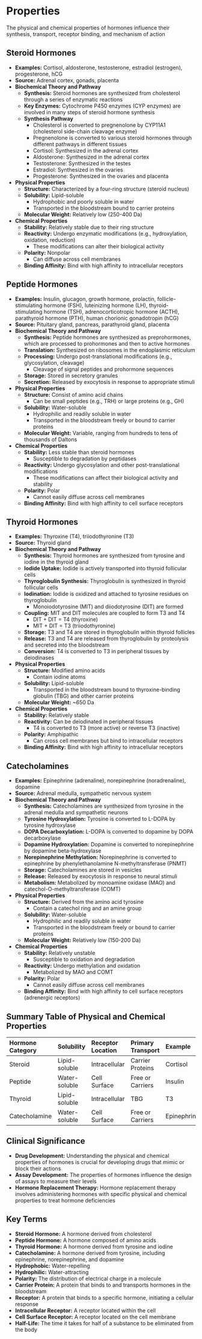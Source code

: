 # Properties {-}

The physical and chemical properties of hormones influence their synthesis, transport, receptor binding, and mechanism of action

## **Steroid Hormones** {-}

*   **Examples:** Cortisol, aldosterone, testosterone, estradiol (estrogen), progesterone, hCG
*   **Source:** Adrenal cortex, gonads, placenta
*   **Biochemical Theory and Pathway**
    *   **Synthesis:** Steroid hormones are synthesized from cholesterol through a series of enzymatic reactions
    *   **Key Enzymes:** Cytochrome P450 enzymes (CYP enzymes) are involved in many steps of steroid hormone synthesis
    *   **Synthesis Pathway**
        *   Cholesterol is converted to pregnenolone by CYP11A1 (cholesterol side-chain cleavage enzyme)
        *   Pregnenolone is converted to various steroid hormones through different pathways in different tissues
        *   Cortisol: Synthesized in the adrenal cortex
        *   Aldosterone: Synthesized in the adrenal cortex
        *   Testosterone: Synthesized in the testes
        *   Estradiol: Synthesized in the ovaries
        *   Progesterone: Synthesized in the ovaries and placenta
*   **Physical Properties**
    *   **Structure:** Characterized by a four-ring structure (steroid nucleus)
    *   **Solubility:** Lipid-soluble
        *   Hydrophobic and poorly soluble in water
        *   Transported in the bloodstream bound to carrier proteins
    *   **Molecular Weight:** Relatively low (250-400 Da)
*   **Chemical Properties**
    *   **Stability:** Relatively stable due to their ring structure
    *   **Reactivity:** Undergo enzymatic modifications (e.g., hydroxylation, oxidation, reduction)
        *   These modifications can alter their biological activity
    *   **Polarity:** Nonpolar
        *   Can diffuse across cell membranes
    *   **Binding Affinity:** Bind with high affinity to intracellular receptors

## **Peptide Hormones** {-}

*   **Examples:** Insulin, glucagon, growth hormone, prolactin, follicle-stimulating hormone (FSH), luteinizing hormone (LH), thyroid-stimulating hormone (TSH), adrenocorticotropic hormone (ACTH), parathyroid hormone (PTH), human chorionic gonadotropin (hCG)
*   **Source:** Pituitary gland, pancreas, parathyroid gland, placenta
*   **Biochemical Theory and Pathway**
    *   **Synthesis:** Peptide hormones are synthesized as preprohormones, which are processed to prohormones and then to active hormones
    *   **Translation:** Synthesized on ribosomes in the endoplasmic reticulum
    *   **Processing:** Undergo post-translational modifications (e.g., glycosylation, cleavage)
        *   Cleavage of signal peptides and prohormone sequences
    *   **Storage:** Stored in secretory granules
    *   **Secretion:** Released by exocytosis in response to appropriate stimuli
*   **Physical Properties**
    *   **Structure:** Consist of amino acid chains
        *   Can be small peptides (e.g., TRH) or large proteins (e.g., GH)
    *   **Solubility:** Water-soluble
        *   Hydrophilic and readily soluble in water
        *   Transported in the bloodstream freely or bound to carrier proteins
    *   **Molecular Weight:** Variable, ranging from hundreds to tens of thousands of Daltons
*   **Chemical Properties**
    *   **Stability:** Less stable than steroid hormones
        *   Susceptible to degradation by peptidases
    *   **Reactivity:** Undergo glycosylation and other post-translational modifications
        *   These modifications can affect their biological activity and stability
    *   **Polarity:** Polar
        *   Cannot easily diffuse across cell membranes
    *   **Binding Affinity:** Bind with high affinity to cell surface receptors

## **Thyroid Hormones** {-}

*   **Examples:** Thyroxine (T4), triiodothyronine (T3)
*   **Source:** Thyroid gland
*   **Biochemical Theory and Pathway**
    *   **Synthesis:** Thyroid hormones are synthesized from tyrosine and iodine in the thyroid gland
    *   **Iodide Uptake:** Iodide is actively transported into thyroid follicular cells
    *   **Thyroglobulin Synthesis:** Thyroglobulin is synthesized in thyroid follicular cells
    *   **Iodination:** Iodide is oxidized and attached to tyrosine residues on thyroglobulin
        *   Monoiodotyrosine (MIT) and diiodotyrosine (DIT) are formed
    *   **Coupling:** MIT and DIT molecules are coupled to form T3 and T4
        *   DIT + DIT = T4 (thyroxine)
        *   MIT + DIT = T3 (triiodothyronine)
    *   **Storage:** T3 and T4 are stored in thyroglobulin within thyroid follicles
    *   **Release:** T3 and T4 are released from thyroglobulin by proteolysis and secreted into the bloodstream
    *   **Conversion:** T4 is converted to T3 in peripheral tissues by deiodinases
*   **Physical Properties**
    *   **Structure:** Modified amino acids
        *   Contain iodine atoms
    *   **Solubility:** Lipid-soluble
        *   Transported in the bloodstream bound to thyroxine-binding globulin (TBG) and other carrier proteins
    *   **Molecular Weight:** ~650 Da
*   **Chemical Properties**
    *   **Stability:** Relatively stable
    *   **Reactivity:** Can be deiodinated in peripheral tissues
        *   T4 is converted to T3 (more active) or reverse T3 (inactive)
    *   **Polarity:** Amphipathic
        *   Can cross cell membranes but bind to intracellular receptors
    *   **Binding Affinity:** Bind with high affinity to intracellular receptors

## **Catecholamines** {-}

*   **Examples:** Epinephrine (adrenaline), norepinephrine (noradrenaline), dopamine
*   **Source:** Adrenal medulla, sympathetic nervous system
*   **Biochemical Theory and Pathway**
    *   **Synthesis:** Catecholamines are synthesized from tyrosine in the adrenal medulla and sympathetic neurons
    *   **Tyrosine Hydroxylation:** Tyrosine is converted to L-DOPA by tyrosine hydroxylase
    *   **DOPA Decarboxylation:** L-DOPA is converted to dopamine by DOPA decarboxylase
    *   **Dopamine Hydroxylation:** Dopamine is converted to norepinephrine by dopamine beta-hydroxylase
    *   **Norepinephrine Methylation:** Norepinephrine is converted to epinephrine by phenylethanolamine N-methyltransferase (PNMT)
    *   **Storage:** Catecholamines are stored in vesicles
    *   **Release:** Released by exocytosis in response to neural stimuli
    *   **Metabolism:** Metabolized by monoamine oxidase (MAO) and catechol-O-methyltransferase (COMT)
*   **Physical Properties**
    *   **Structure:** Derived from the amino acid tyrosine
        *   Contain a catechol ring and an amine group
    *   **Solubility:** Water-soluble
        *   Hydrophilic and readily soluble in water
        *   Transported in the bloodstream freely or bound to carrier proteins
    *   **Molecular Weight:** Relatively low (150-200 Da)
*   **Chemical Properties**
    *   **Stability:** Relatively unstable
        *   Susceptible to oxidation and degradation
    *   **Reactivity:** Undergo methylation and oxidation
        *   Metabolized by MAO and COMT
    *   **Polarity:** Polar
        *   Cannot easily diffuse across cell membranes
    *   **Binding Affinity:** Bind with high affinity to cell surface receptors (adrenergic receptors)

## **Summary Table of Physical and Chemical Properties** {-}

| Hormone Category | Solubility | Receptor Location | Primary Transport | Example        |
| :--------------- | :--------- | :---------------- | :---------------- | :------------- |
| Steroid          | Lipid-soluble | Intracellular       | Carrier Proteins  | Cortisol       |
| Peptide          | Water-soluble | Cell Surface        | Free or Carriers  | Insulin        |
| Thyroid          | Lipid-soluble | Intracellular       | TBG             | T3             |
| Catecholamine    | Water-soluble | Cell Surface        | Free or Carriers  | Epinephrine    |

## **Clinical Significance** {-}

*   **Drug Development:** Understanding the physical and chemical properties of hormones is crucial for developing drugs that mimic or block their actions
*   **Assay Development:** The properties of hormones influence the design of assays to measure their levels
*   **Hormone Replacement Therapy:** Hormone replacement therapy involves administering hormones with specific physical and chemical properties to treat hormone deficiencies

## **Key Terms** {-}

*   **Steroid Hormone:** A hormone derived from cholesterol
*   **Peptide Hormone:** A hormone composed of amino acids
*   **Thyroid Hormone:** A hormone derived from tyrosine and iodine
*   **Catecholamine:** A hormone derived from tyrosine, including epinephrine, norepinephrine, and dopamine
*   **Hydrophobic:** Water-repelling
*   **Hydrophilic:** Water-attracting
*   **Polarity:** The distribution of electrical charge in a molecule
*   **Carrier Protein:** A protein that binds to and transports hormones in the bloodstream
*   **Receptor:** A protein that binds to a specific hormone, initiating a cellular response
*   **Intracellular Receptor:** A receptor located within the cell
*   **Cell Surface Receptor:** A receptor located on the cell membrane
*   **Half-Life:** The time it takes for half of a substance to be eliminated from the body
